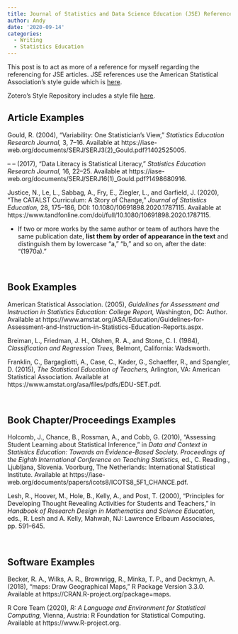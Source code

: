 ```yaml
---
title: Journal of Statistics and Data Science Education (JSE) Reference Examples
author: Andy
date: '2020-09-14'
categories:
  - Writing
  - Statistics Education
---
```


This post is to act as more of a reference for myself regarding the referencing for JSE articles. JSE references use the American Statistical Association's style guide which is [here](https://amstat.tfjournals.com/asa-style-guide/). 

Zotero's Style Repository includes a style file [here](https://www.zotero.org/styles/american-statistical-association).


## Article Examples

Gould, R. (2004), "Variability: One Statistician's View," *Statistics Education Research Journal,* 3, 7--16. Available at https://iase-web.org/documents/SERJ/SERJ3(2)_Gould.pdf?1402525005.

&ndash; &ndash; (2017), "Data Literacy is Statistical Literacy," *Statistics Education Research Journal,* 16, 22--25. Available at https://iase-web.org/documents/SERJ/SERJ16(1)_Gould.pdf?1498680916.

Justice, N., Le, L., Sabbag, A., Fry, E., Ziegler, L., and Garfield, J. (2020), "The CATALST Curriculum: A Story of Change," *Journal of Statistics Education,* 28, 175--186, DOI: 10.1080/10691898.2020.1787115. Available at https://www.tandfonline.com/doi/full/10.1080/10691898.2020.1787115.


- If two or more works by the same author or team of authors have the same publication date, **list them by order of appearance in the text** and distinguish them by lowercase "a," "b," and so on, after the date: "(1970a)." 

<br />


## Book Examples

American Statistical Association. (2005), *Guidelines for Assessment and Instruction in Statistics Education: College Report,* Washington, DC: Author. Available at https://www.amstat.org/ASA/Education/Guidelines-for-Assessment-and-Instruction-in-Statistics-Education-Reports.aspx.

Breiman, L., Friedman, J. H., Olshen, R. A., and Stone, C. I. (1984), *Classification and Regression Trees,* Belmont, California: Wadsworth.

Franklin, C., Bargagliotti, A., Case, C., Kader, G., Schaeffer, R., and Spangler, D. (2015), *The Statistical Education of Teachers,* Arlington, VA: American Statistical Association. Available at https://www.amstat.org/asa/files/pdfs/EDU-SET.pdf.


<br />

## Book Chapter/Proceedings Examples

Holcomb, J., Chance, B., Rossman, A., and Cobb, G. (2010), "Assessing Student Learning about Statistical Inference," in *Data and Context in Statistics Education: Towards an Evidence-Based Society. Proceedings of the Eighth International Conference on Teaching Statistics,* ed., C. Reading., Ljubljana, Slovenia. Voorburg, The Netherlands: International Statistical Institute. Available at https://iase-web.org/documents/papers/icots8/ICOTS8_5F1_CHANCE.pdf.

Lesh, R., Hoover, M., Hole, B., Kelly, A., and Post, T. (2000), "Principles for Developing Thought Revealing Activities for Students and Teachers," in *Handbook of Research Design in Mathematics and Science Education,* eds., R. Lesh and A. Kelly, Mahwah, NJ: Lawrence Erlbaum Associates, pp. 591--645.


<br />

## Software Examples

Becker, R. A., Wilks, A. R., Brownrigg, R., Minka, T. P., and Deckmyn, A. (2018), "maps: Draw Geographical Maps," R Package Version 3.3.0. Available at https://CRAN.R-project.org/package=maps.

R Core Team (2020), *R: A Language and Environment for Statistical Computing,* Vienna, Austria: R Foundation for Statistical Computing. Available at https://www.R-project.org.


